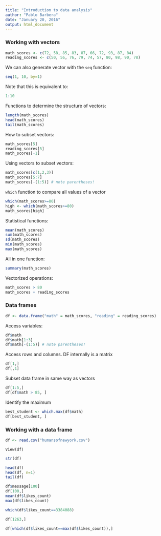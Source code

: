 ```yaml
---
title: "Introduction to data analysis"
author: "Pablo Barbera"
date: "January 20, 2016"
output: html_document
---
```


### Working with vectors


```r
math_scores <- c(72, 58, 85, 83, 87, 66, 72, 93, 87, 84)
reading_scores <- c(50, 56, 76, 79, 74, 57, 80, 98, 90, 78)
```

We can also generate vector with the `seq` function:

```r
seq(1, 10, by=1)
```

Note that this is equivalent to:

```r
1:10
```

Functions to determine the structure of vectors:

```r
length(math_scores)
head(math_scores)
tail(math_scores)
```

How to subset vectors:

```r
math_scores[5]
reading_scores[5]
math_scores[-1]
```

Using vectors to subset vectors:

```r
math_scores[c(1,2,3)]
math_scores[5:7]
math_scores[-(1:5)] # note parentheses!
```

`which` function to compare all values of a vector

```r
which(math_scores>=80)
high <- which(math_scores>=80)
math_scores[high]
```

Statistical functions:

```r
mean(math_scores)
sum(math_scores)
sd(math_scores)
min(math_scores)
max(math_scores)
```

All in one function:

```r
summary(math_scores)
```

Vectorized operations:
```r
math_scores > 80
math_scores + reading_scores
```

### Data frames

```r
df <- data.frame("math" = math_scores, "reading" = reading_scores)
```

Access variables:
```r
df$math
df$math[1:3]
df$math[-(1:5)] # note parentheses!
```

Access rows and columns. DF internally is a matrix
```r
df[1,]
df[,1]
```

Subset data frame in same way as vectors
```r
df[1:5,]
df[df$math > 85, ]
```

Identify the maximum
```r
best_student <- which.max(df$math)
df[best_student, ]
```

### Working with a data frame

```r
df <- read.csv("humansofnewyork.csv")
```

`View(df)`

```r
str(df)
```


```r
head(df)
head(df, n=1)
tail(df)

```

```r
df$message[100]
df[100,]
mean(df$likes_count)
max(df$likes_count)
```

```r
which(df$likes_count==3384088)
```

```r
df[1263,]
```

```r
df[which(df$likes_count==max(df$likes_count)),]
```

